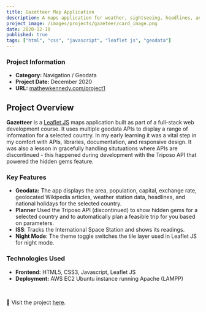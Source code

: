 ```yaml
---
title: Gazetteer Map Application
description: A maps application for weather, sightseeing, headlines, and stats
project_image: /images/projects/gazeteer/card_image.png
date: 2020-12-10
published: true
tags: ["html", "css", "javascript", "leaflet js", "geodata"]
---
```


<div className="grid grid-cols-1 md:grid-cols-2">
    <AnimatedPhone scrollDir="x" screenBackgroundImage="/images/projects/gazeteer/animated_mobile_2.png"/>
    <div>
        <h3>Project Information</h3>
        <ul>
            <li><strong>Category:</strong> Navigation / Geodata</li>
            <li><strong>Project Date:</strong> December 2020</li>
            <li><strong>URL:</strong> <a href="https://www.mathewkennedy.com/project1" target="_blank" className="text-[green] dark:text-[lightgreen]">mathewkennedy.com/project1</a></li>
        </ul>
    </div>
</div>

## Project Overview
**Gazetteer** is a <a href="https://leafletjs.com/" target="_blank" className="text-[green] dark:text-[lightgreen]">Leaflet JS</a> maps application built as part of a full-stack web development course. It uses multiple geodata APIs to display a range of information for a selected country. In my early learning it was a vital step in my comfort with APIs, libraries, documentation, and responsive design. It was also a lesson in gracefully handling situtuations where APIs are discontinued - this happened during development with the Triposo API that powered the hidden gems feature.

### Key Features
- **Geodata:** The app displays the area, population, capital, exchange rate, geolocated Wikipedia articles, weather station data, headlines, and national holidays for the selected country.
- **Planner** Used the Triposo API (discontinued) to show hidden gems for a selected country and to automatically plan a feasible trip for you based on parameters.
- **ISS**: Tracks the International Space Station and shows its readings. 
- **Night Mode**: The theme toggle switches the tile layer used in Leaflet JS for night mode.

### Technologies Used
- **Frontend:** HTML5, CSS3, Javascript, Leaflet JS
- **Deployment:** AWS EC2 Ubuntu instance running Apache (LAMPP)

<br/>

🔗 Visit the project [here](https://www.mathewkennedy.com/project1).